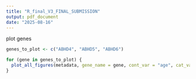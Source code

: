 ```yaml
---
title: "R_final_V3_FINAL_SUBMISSION"
output: pdf_document
date: "2025-08-16"
---
```

plot genes
```r
genes_to_plot <- c("ABHD4", "ABHD5", "ABHD6")

for (gene in genes_to_plot) {
  plot_all_figures(metadata, gene_name = gene, cont_var = "age", cat_var1 = "sex", cat_var2 = "icu_status")
}
```